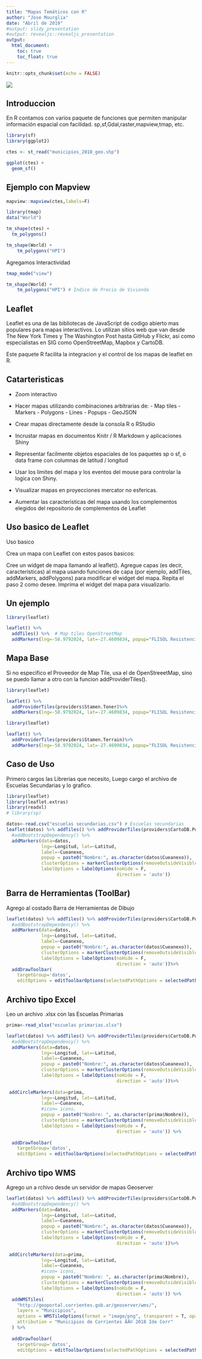 ```yaml
---
title: "Mapas Temáticos con R"
author: "Jose Mourglia"
date: "Abril de 2019"
#output: slidy_presentation
#output: revealjs::revealjs_presentation
output:
  html_document:
    toc: true
    toc_float: true
---
```

```r
knitr::opts_chunk$set(echo = FALSE)
```
![](flisol.png) 

## Introduccion
En R contamos con varios paquete de funciones que permiten manipular información espacial con facilidad.
sp,sf,Gdal,raster,mapview,tmap, etc.


```r

library(sf)
library(ggplot2)

ctes <- st_read("municipios_2010_geo.shp")

ggplot(ctes) +
  geom_sf()

```

## Ejemplo con Mapview

```r

mapview::mapview(ctes,labels=F)
```

```r
library(tmap)
data("World")

tm_shape(ctes) +
  tm_polygons()

tm_shape(World) +
    tm_polygons("HPI")
```
Agregamos Interactividad

```r
tmap_mode("view")

tm_shape(World) +
    tm_polygons("HPI") # Indice de Precio de Vivienda
```

## Leaflet

Leaflet es una de las bibliotecas de JavaScript de codigo abierto mas populares para mapas interactivos. Lo utilizan sitios web que van desde The New York Times y The Washington Post hasta GitHub y Flickr, asi como especialistas en SIG como OpenStreetMap, Mapbox y CartoDB.

Este paquete R facilita la integracion y el control de los mapas de leaflet en R.

## Catarteristicas
- Zoom interactivo
- Hacer mapas utilizando combinaciones arbitrarias de:
      - Map tiles
      -  Markers
      -  Polygons
      -  Lines
      -  Popups
      -  GeoJSON
     
-  Crear mapas directamente desde la consola R o RStudio
-  Incrustar mapas en documentos Knitr / R Markdown y aplicaciones Shiny
-  Representar facilmente objetos espaciales de los paquetes sp o sf, o data frame con columnas de latitud / longitud
-  Usar los limites del mapa y los eventos del mouse para controlar la logica con Shiny.
-  Visualizar mapas en proyecciones mercator no esfericas.
-  Aumentar las caracteristicas del mapa usando los complementos elegidos del repositorio de complementos de Leaflet

## Uso basico de Leaflet
Uso basico

Crea un mapa con Leaflet con estos pasos basicos:

   Cree un widget de mapa llamando al leaflet().
   Agregue capas (es decir, caracteristicas) al mapa usando funciones de capa (por ejemplo, addTiles, addMarkers,            addPolygons) para modificar el widget del mapa.
   Repita el paso 2 como desee.
   Imprima el widget del mapa para visualizarlo.

## Un ejemplo 
```r

library(leaflet)

leaflet() %>%
  addTiles() %>%  # Map tiles OpenStreetMap 
  addMarkers(lng=-58.9792024, lat=-27.4609834, popup="FLISOL Resistencia")

```


## Mapa Base

Si no especifico el Proveedor de Map Tile, usa el de OpenStreeetMap, sino se puedo llamar a otro 
con la funcion addProviderTiles().

```r
library(leaflet)

leaflet() %>% 
  addProviderTiles(providers$Stamen.Toner)%>%
  addMarkers(lng=-58.9792024, lat=-27.4609834, popup="FLISOL Resistencia")
```

```r
library(leaflet)

leaflet() %>% 
  addProviderTiles(providers$Stamen.Terrain)%>%
  addMarkers(lng=-58.9792024, lat=-27.4609834, popup="FLISOL Resistencia")
```

## Caso de Uso 
Primero cargos las Librerias que necesito, Luego cargo el archivo de Escuelas Secundarias
y lo grafico.


```r
library(leaflet)
library(leaflet.extras)
library(readxl)
# library(sp)

datos<-read.csv("escuelas secundarias.csv") # Escuelas secundarias
leaflet(datos) %>% addTiles() %>% addProviderTiles(providers$CartoDB.Positron) %>%
  #addBootstrapDependency() %>%
  addMarkers(data=datos,
             lng=~Longitud, lat=~Latitud, 
             label=~Cueanexo,
             popup = paste0("Nombre:", as.character(datos$Cueanexo)),
             clusterOptions = markerClusterOptions(removeOutsideVisibleBounds = F),
             labelOptions = labelOptions(noHide = F,
                                         direction = 'auto'))

```

## Barra de Herramientas (ToolBar)
Agrego al costado Barra de Herramientas de Dibujo

```r

leaflet(datos) %>% addTiles() %>% addProviderTiles(providers$CartoDB.Positron) %>%
  #addBootstrapDependency() %>%
  addMarkers(data=datos,
             lng=~Longitud, lat=~Latitud, 
             label=~Cueanexo,
             popup = paste0("Nombre:", as.character(datos$Cueanexo)),
             clusterOptions = markerClusterOptions(removeOutsideVisibleBounds = F),
             labelOptions = labelOptions(noHide = F,
                                         direction = 'auto'))%>%
  addDrawToolbar(
    targetGroup='datos',
    editOptions = editToolbarOptions(selectedPathOptions = selectedPathOptions()))

```

## Archivo tipo Excel
Leo un archivo .xlsx con las Escuelas Primarias

```r
prima<-read_xlsx("escuelas primarias.xlsx")

leaflet(datos) %>% addTiles() %>% addProviderTiles(providers$CartoDB.Positron) %>%
  #addBootstrapDependency() %>%
  addMarkers(data=datos,
             lng=~Longitud, lat=~Latitud, 
             label=~Cueanexo,
             popup = paste0("Nombre:", as.character(datos$Cueanexo)),
             clusterOptions = markerClusterOptions(removeOutsideVisibleBounds = F),
             labelOptions = labelOptions(noHide = F,
                                         direction = 'auto'))%>%
  
 addCircleMarkers(data=prima,
             lng=~Longitud, lat=~Latitud,
             label=~Cueanexo,
             #icon= icons,
             popup = paste0("Nombre: ", as.character(prima$Nombre)),
             clusterOptions = markerClusterOptions(removeOutsideVisibleBounds = F),
             labelOptions = labelOptions(noHide = F,
                                         direction = 'auto')) %>% 
 
  addDrawToolbar(
    targetGroup='datos',
    editOptions = editToolbarOptions(selectedPathOptions = selectedPathOptions()))

```

## Archivo tipo WMS
Agrego un a rchivo desde un servidor de mapas Geoserver

```r
leaflet(datos) %>% addTiles() %>% addProviderTiles(providers$CartoDB.Positron) %>%
  #addBootstrapDependency() %>%
  addMarkers(data=datos,
             lng=~Longitud, lat=~Latitud, 
             label=~Cueanexo,
             popup = paste0("Nombre:", as.character(datos$Cueanexo)),
             clusterOptions = markerClusterOptions(removeOutsideVisibleBounds = F),
             labelOptions = labelOptions(noHide = F,
                                         direction = 'auto'))%>%
  
 addCircleMarkers(data=prima,
             lng=~Longitud, lat=~Latitud,
             label=~Cueanexo,
             #icon= icons,
             popup = paste0("Nombre: ", as.character(prima$Nombre)),
             clusterOptions = markerClusterOptions(removeOutsideVisibleBounds = F),
             labelOptions = labelOptions(noHide = F,
                                         direction = 'auto')) %>% 
  addWMSTiles(
    "http://geoportal.corrientes.gob.ar/geoserver/wms/",
    layers = "Municipios",
    options = WMSTileOptions(format = "image/png", transparent = T, opacity= 0.4),
    attribution = "Municipios de Corrientes ÃÂ© 2018 Ide Corr"
  ) %>%
  
  addDrawToolbar(
    targetGroup='datos',
    editOptions = editToolbarOptions(selectedPathOptions = selectedPathOptions()))

```

